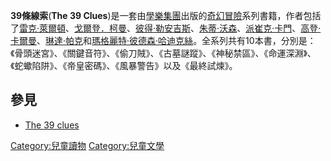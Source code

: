 {{unreferenced|time=2015-07-11T18:39:28+00:00}}
'''39條線索'''('''The 39 Clues''')是一套由[[學樂集團|學樂集團]]出版的[[奇幻小說|奇幻]][[冒險小說|冒險]]系列書籍，作者包括了[[雷克·萊爾頓|雷克·萊爾頓]]、[[戈爾登．柯曼|戈爾登．柯曼]]、[[彼得·勒安吉斯|彼得·勒安吉斯]]、[[朱蒂·沃森|朱蒂·沃森]]、[[派崔克·卡門|派崔克·卡門]]、[[高登·卡爾曼|高登·卡爾曼]]、[[琳達·帕克|琳達·帕克]]和[[瑪格麗特·彼德森·哈迪克絲|瑪格麗特·彼德森·哈迪克絲]]。全系列共有10本書，分別是：《骨頭迷宮》、《關鍵音符》、《偷刀賊》、《古墓謎蹤》、《神秘禁區》、《命運深淵》、《蛇蠍陷阱》、《帝皇密碼》、《風暴警告》以及《最終試煉》。

== 參見 ==
*[https://web.archive.org/web/20111022131029/http://www.the39clues.com/ The 39 clues]

{{Scifi-stub}}


[[Category:兒童讀物|Category:兒童讀物]]
[[Category:兒童文學|Category:兒童文學]]